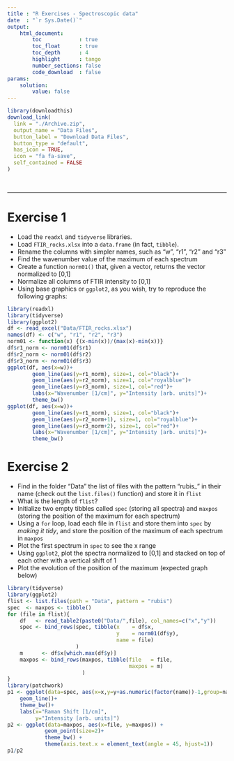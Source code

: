 ```yaml
---
title : "R Exercises - Spectroscopic data"
date  : "`r Sys.Date()`"
output: 
    html_document:
        toc            : true
        toc_float      : true
        toc_depth      : 4
        highlight      : tango
        number_sections: false
        code_download  : false
params: 
    solution:
        value: false
---
```


```r
library(downloadthis)
download_link(
  link = "./Archive.zip",
  output_name = "Data Files",
  button_label = "Download Data Files",
  button_type = "default",
  has_icon = TRUE,
  icon = "fa fa-save",
  self_contained = FALSE
)
```
<br>

----

# Exercise 1

- Load the `readxl` and `tidyverse` libraries.
- Load `FTIR_rocks.xlsx` into a `data.frame` (in fact, `tibble`).
- Rename the columns with simpler names, such as "w", "r1", "r2" and "r3"
- Find the wavenumber value of the maximum of each spectrum
- Create a function `norm01()` that, given a vector, returns the vector normalized to [0,1]
- Normalize all columns of FTIR intensity to [0,1]
- Using base graphics or `ggplot2`, as you wish, try to reproduce the following graphs:

```r
library(readxl)
library(tidyverse)
library(ggplot2)
df <- read_excel("Data/FTIR_rocks.xlsx")
names(df) <- c("w", "r1", "r2", "r3")
norm01 <- function(x) {(x-min(x))/(max(x)-min(x))}
df$r1_norm <- norm01(df$r1)
df$r2_norm <- norm01(df$r2)
df$r3_norm <- norm01(df$r3)
ggplot(df, aes(x=w))+
        geom_line(aes(y=r1_norm), size=1, col="black")+
        geom_line(aes(y=r2_norm), size=1, col="royalblue")+
        geom_line(aes(y=r3_norm), size=1, col="red")+
        labs(x="Wavenumber [1/cm]", y="Intensity [arb. units]")+
        theme_bw()
ggplot(df, aes(x=w))+
        geom_line(aes(y=r1_norm), size=1, col="black")+
        geom_line(aes(y=r2_norm+1), size=1, col="royalblue")+
        geom_line(aes(y=r3_norm+2), size=1, col="red")+
        labs(x="Wavenumber [1/cm]", y="Intensity [arb. units]")+
        theme_bw()
```




# Exercise 2

- Find in the folder "Data" the list of files with the pattern "rubis\_" in their name (check out the `list.files()` function) and store it in `flist`
- What is the length of `flist`?
- Initialize two empty tibbles called `spec` (storing all spectra) and `maxpos` (storing the position of the maximum for each spectrum)
- Using a `for` loop, load each file in `flist` and store them into `spec` by *making it tidy*, and store the position of the maximum of each spectrum in `maxpos`
- Plot the first spectrum in `spec` to see the x range
- Using `ggplot2`, plot the spectra normalized to [0,1] and stacked on top of each other with a vertical shift of 1
- Plot the evolution of the position of the maximum (expected graph below)

```r
library(tidyverse)
library(ggplot2)
flist <- list.files(path = "Data", pattern = "rubis")
spec  <- maxpos <- tibble()
for (file in flist){
    df   <- read_table2(paste0("Data/",file), col_names=c("x","y"))
    spec <- bind_rows(spec, tibble(x    = df$x,
                                   y    = norm01(df$y),
                                   name = file)
                      )
    m      <- df$x[which.max(df$y)]
    maxpos <- bind_rows(maxpos, tibble(file   = file, 
                                       maxpos = m)
                        )
}
library(patchwork)
p1 <- ggplot(data=spec, aes(x=x,y=y+as.numeric(factor(name))-1,group=name))+
    geom_line()+
    theme_bw()+
    labs(x="Raman Shift [1/cm]", 
         y="Intensity [arb. units]")
p2 <- ggplot(data=maxpos, aes(x=file, y=maxpos)) +
            geom_point(size=2)+
            theme_bw() +
            theme(axis.text.x = element_text(angle = 45, hjust=1))
p1/p2
```

